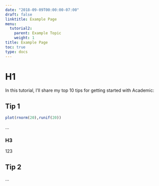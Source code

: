```yaml
---
date: "2018-09-09T00:00:00-07:00"
draft: false
linktitle: Example Page
menu:
  tutorial2:
    parent: Example Topic
    weight: 1
title: Example Page
toc: true
type: docs
---
```


# H1

In this tutorial, I'll share my top 10 tips for getting started with Academic:

## Tip 1

```r
plot(rnorm(20),runif(20))
```

...

### H3

123

## Tip 2

...
